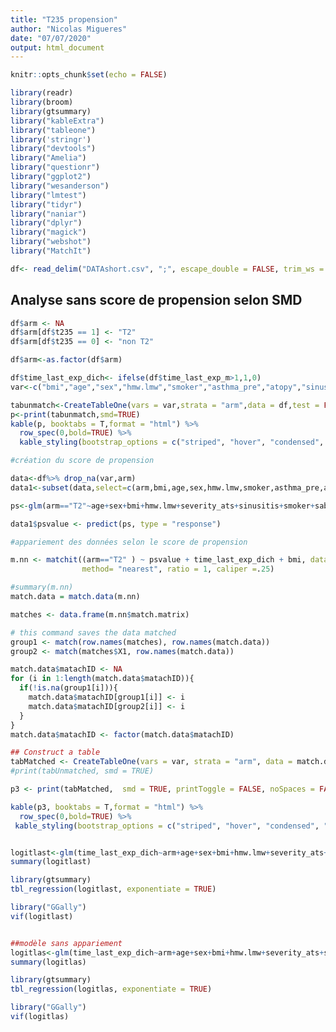 ```yaml
---
title: "T235 propension"
author: "Nicolas Migueres"
date: "07/07/2020"
output: html_document
---
```


```r
knitr::opts_chunk$set(echo = FALSE)
```


```r
library(readr)
library(broom)
library(gtsummary)
library("kableExtra")
library("tableone")
library('stringr')
library("devtools")
library("Amelia")
library("questionr")
library("ggplot2")
library("wesanderson")
library("lmtest")
library("tidyr")
library("naniar")
library("dplyr")
library("magick")
library("webshot")
library("MatchIt")


```

```r
df<- read_delim("DATAshort.csv", ";", escape_double = FALSE, trim_ws = TRUE)
```

## Analyse sans score de propension selon SMD
```r
df$arm <- NA
df$arm[df$t235 == 1] <- "T2"
df$arm[df$t235 == 0] <- "non T2"

df$arm<-as.factor(df$arm)

df$time_last_exp_dich<- ifelse(df$time_last_exp_m>1,1,0)
var<-c("bmi","age","sex","hmw.lmw","smoker","asthma_pre","atopy","sinusitis","dyspnea_w","dysphonia_w","nsbh.res","severity_ats","saba_sic","time_last_exp_dich")

tabunmatch<-CreateTableOne(vars = var,strata = "arm",data = df,test = FALSE)
p<-print(tabunmatch,smd=TRUE)
kable(p, booktabs = T,format = "html") %>% 
  row_spec(0,bold=TRUE) %>% 
  kable_styling(bootstrap_options = c("striped", "hover", "condensed", "responsive"))

```


```r
#création du score de propension

data<-df%>% drop_na(var,arm)
data1<-subset(data,select=c(arm,bmi,age,sex,hmw.lmw,smoker,asthma_pre,atopy,sinusitis,dyspnea_w,dysphonia_w,nsbh.res,severity_ats,saba_sic,time_last_exp_dich))

ps<-glm(arm=="T2"~age+sex+bmi+hmw.lmw+severity_ats+sinusitis+smoker+saba_sic+dysphonia_w+dyspnea_w+nsbh.res+atopy+asthma_pre+time_last_exp_dich,data=data1,family = binomial)

data1$psvalue <- predict(ps, type = "response")

#appariement des données selon le score de propension

m.nn <- matchit((arm=="T2" ) ~ psvalue + time_last_exp_dich + bmi, data=data1,
                method= "nearest", ratio = 1, caliper =.25)

#summary(m.nn)
match.data = match.data(m.nn)

matches <- data.frame(m.nn$match.matrix)

# this command saves the data matched
group1 <- match(row.names(matches), row.names(match.data))
group2 <- match(matches$X1, row.names(match.data))

match.data$matachID <- NA
for (i in 1:length(match.data$matachID)){
  if(!is.na(group1[i])){
    match.data$matachID[group1[i]] <- i
    match.data$matachID[group2[i]] <- i
  }
}
match.data$matachID <- factor(match.data$matachID)

## Construct a table
tabMatched <- CreateTableOne(vars = var, strata = "arm", data = match.data, test = FALSE)
#print(tabUnmatched, smd = TRUE)

p3 <- print(tabMatched,  smd = TRUE, printToggle = FALSE, noSpaces = FALSE)

kable(p3, booktabs = T,format = "html") %>% 
  row_spec(0,bold=TRUE) %>% 
 kable_styling(bootstrap_options = c("striped", "hover", "condensed", "responsive"))


logitlast<-glm(time_last_exp_dich~arm+age+sex+bmi+hmw.lmw+severity_ats+sinusitis+smoker+saba_sic+dysphonia_w+dyspnea_w+nsbh.res+atopy+asthma_pre,data=match.data,family = binomial)
summary(logitlast)

library(gtsummary)
tbl_regression(logitlast, exponentiate = TRUE)

library("GGally")
vif(logitlast)



```
```r
##modèle sans appariement
logitlas<-glm(time_last_exp_dich~arm+age+sex+bmi+hmw.lmw+severity_ats+sinusitis+smoker+saba_sic+dysphonia_w+dyspnea_w+nsbh.res+atopy+asthma_pre,data=df,family = binomial)
summary(logitlas)

library(gtsummary)
tbl_regression(logitlas, exponentiate = TRUE)

library("GGally")
vif(logitlas)
```


